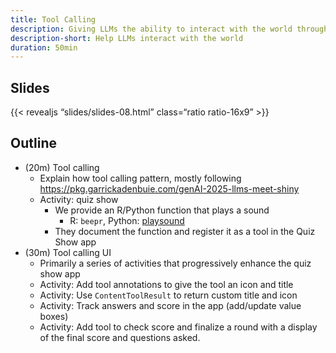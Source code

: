 ```yaml
---
title: Tool Calling
description: Giving LLMs the ability to interact with the world through tools.
description-short: Help LLMs interact with the world
duration: 50min
---
```


## Slides

{{< revealjs "slides/slides-08.html" class="ratio ratio-16x9" >}}

## Outline

- (20m) Tool calling
  - Explain how tool calling pattern, mostly following <https://pkg.garrickadenbuie.com/genAI-2025-llms-meet-shiny>
  - Activity: quiz show
    - We provide an R/Python function that plays a sound
      - R: `beepr`, Python: [playsound](https://pypi.org/project/playsound3/)
    - They document the function and register it as a tool in the Quiz Show app

- (30m) Tool calling UI
  - Primarily a series of activities that progressively enhance the quiz show app
  - Activity: Add tool annotations to give the tool an icon and title
  - Activity: Use `ContentToolResult` to return custom title and icon
  - Activity: Track answers and score in the app (add/update value boxes)
  - Activity: Add tool to check score and finalize a round with a display of the final score and questions asked.
